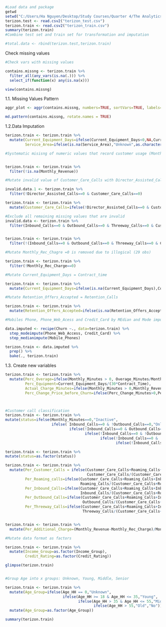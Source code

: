 
```{r}
#Load data and package
getwd
setwd("C:/Users/Ha Nguyen/Desktop/Study Courses/Quarter 4/The Analytics Edge/Group Assignment/Data Imputation/")
terizon.test <- read.csv2("terizon_test.csv")
terizon.train <- read.csv2("terizon_train.csv")
summary(terizon.train)
#Combine test set and train set for transformation and imputation

#total.data <- rbind(terizon.test,terizon.train)
```

Check missing values

```{r}
#Check vars with missing values

contains.missng <- terizon.train %>%
  filter_all(any_vars(is.na(.))) %>%
  select_if(function(x) any(is.na(x)))

view(contains.missng)

```


1.1. Missing Values Pattern

```{r}
aggr_plot <- aggr(contains.missng, numbers=TRUE, sortVars=TRUE, labels=names(contains.missng), cex.axis=.4, gap=.1, ylab=c("Histogram of missing data",""))

md.pattern(contains.missng, rotate.names = TRUE)

```
1.2.Data Imputation

```{r}


terizon.train <- terizon.train %>%
  mutate(Current_Equipment_Days=ifelse(Current_Equipment_Days<0,NA,Current_Equipment_Days),
         Service_Area=ifelse(is.na(Service_Area),"Unknown",as.character(Service_Area)))

#Systematic misisng of numeric values that record customer usage (Monthly Revenue, Monthly Charg, Overage,..)


terizon.train <- terizon.train %>%
  filter(!is.na(Monthly_Revenue))

#Mutate invalid value of Customer_Care_Calls with Director_Assisted_Calls

invalid.data.1 <- terizon.train %>%
  filter(!Director_Assisted_Calls==0 & Customer_Care_Calls==0) 

terizon.train <- terizon.train %>%
  mutate(Customer_Care_Calls=ifelse(!Director_Assisted_Calls==0 & Customer_Care_Calls==0,Director_Assisted_Calls,Customer_Care_Calls))

#Exclude all remaining missing values that are invalid
invalid.data <- terizon.train %>%
  filter(Inbound_Calls==0 & Outbound_Calls==0 & Threeway_Calls==0 & Customer_Care_Calls==0 & Roaming_Calls==0 & !Monthly_Minutes==0)


terizon.train <- terizon.train %>%
  filter(!(Inbound_Calls==0 & Outbound_Calls==0 & Threeway_Calls==0 & Customer_Care_Calls==0 & Roaming_Calls==0 & !Monthly_Minutes==0))

#Mutate Monthly_Rec_Chagre =0 is removed due to illogical (29 obs)

terizon.train <- terizon.train %>%
  filter(!Monthly_Rec_Charge==0)

#Mutate Current_Equipment_Days = Contract_time

terizon.train <- terizon.train %>%
  mutate(Current_Equipment_Days=ifelse(is.na(Current_Equipment_Days),Contract_Time*30,Current_Equipment_Days))

#Mutate Retention_Offers_Accepted = Retention_Calls

terizon.train <- terizon.train %>%
  mutate(Retention_Offers_Accepted=ifelse(is.na(Retention_Offers_Accepted),Retention_Calls,Retention_Offers_Accepted))

#Mobiles Phone, Phone_Web_Acess and Credit_Card by MEdian and Mode imputation

data.imputed <- recipe(Churn ~., data=terizon.train) %>%
  step_modeimpute(Phone_Web_Access, Credit_Card) %>%
  step_medianimpute(Mobile_Phones)

terizon.train <- data.imputed %>%
  prep() %>%
  bake(., terizon.train) 

```


1.3. Create new variables

```{r}
terizon.train <- terizon.train %>%
  mutate(Perc_Overage=ifelse(Monthly_Minutes > 0, Overage_Minutes/Monthly_Minutes, 0),
         Perc_Equipment=Current_Equipment_Days/(30*Contract_Time),
         Actual_Charge_Minutes=ifelse(Monthly_Minutes > 0,Monthly_Revenue/Monthly_Minutes,0),
         Perc_Change_Price_before_Churn=ifelse(Perc_Change_Minutes>0,Perc_Change_Revenues/Perc_Change_Minutes,0))



#Customer call classification
terizon.train <- terizon.train %>%
mutate(status=ifelse(Monthly_Minutes==0,"Inactive",
                     ifelse( Inbound_Calls==0 & !Outbound_Calls==0,"Only Calling Out",
                             ifelse(!Inbound_Calls==0 & Outbound_Calls==0,"Only Receiving",
                                    ifelse(!Inbound_Calls==0 & !Outbound_Calls==0 & Inbound_Calls < Outbound_Calls,"Preferred Calling Out",
                                           ifelse(!Inbound_Calls==0 & !Outbound_Calls==0 & Inbound_Calls > Outbound_Calls, "Preferred Receiving",
                                                  ifelse(!Inbound_Calls==0 & !Outbound_Calls==0 & Inbound_Calls == Outbound_Calls,"Equal","No Out/Inbound Calls")))))))

terizon.train <- terizon.train %>%
mutate(status=as.factor(status))

terizon.train <- terizon.train %>%
  mutate(Per_Customer_Calls = ifelse(Customer_Care_Calls+Roaming_Calls+Inbound_Calls+Outbound_Calls+Threeway_Calls>0,
                                     Customer_Care_Calls/(Customer_Care_Calls+Roaming_Calls+Inbound_Calls+Outbound_Calls+Threeway_Calls),0),
         Per_Roaming_calls=ifelse(Customer_Care_Calls+Roaming_Calls+Inbound_Calls+Outbound_Calls+Threeway_Calls>0,
                                  Roaming_Calls/(Customer_Care_Calls+Roaming_Calls+Inbound_Calls+Outbound_Calls+Threeway_Calls),0),
         Per_Inbound_Calls=ifelse(Customer_Care_Calls+Roaming_Calls+Inbound_Calls+Outbound_Calls+Threeway_Calls>0,
                                  Inbound_Calls/(Customer_Care_Calls+Roaming_Calls+Inbound_Calls+Outbound_Calls+Threeway_Calls),0),
         Per_Outbound_Calls=ifelse(Customer_Care_Calls+Roaming_Calls+Inbound_Calls+Outbound_Calls+Threeway_Calls>0,
                                   Outbound_Calls/(Customer_Care_Calls+Roaming_Calls+Inbound_Calls+Outbound_Calls+Threeway_Calls),0),
         Per_Threeway_Calls=ifelse(Customer_Care_Calls+Roaming_Calls+Inbound_Calls+Outbound_Calls+Threeway_Calls>0,
                                   Threeway_Calls/(Customer_Care_Calls+Roaming_Calls+Inbound_Calls+Outbound_Calls+Threeway_Calls),0))


terizon.train <- terizon.train %>%
  mutate(Per_Additional_Charge=(Monthly_Revenue-Monthly_Rec_Charge)/Monthly_Rec_Charge)

#Mutate data format as factors

terizon.train <- terizon.train %>%
  mutate(Income_Group=as.factor(Income_Group),
         Credit_Rating=as.factor(Credit_Rating))

glimpse(terizon.train)


#Group Age into x groups: Unknown, Young, Middle, Senior

terizon.train <- terizon.train %>%
  mutate(Age_Group=ifelse(Age_HH == 0,"Unknown",
                          ifelse(Age_HH >= 18 & Age_HH <= 35,"Young",
                                 ifelse(Age_HH > 35 & Age_HH <= 55,"Middle",
                                        ifelse(Age_HH > 55,"Old","No"))))) %>%
  mutate(Age_Group=as.factor(Age_Group))

summary(terizon.train)
```
